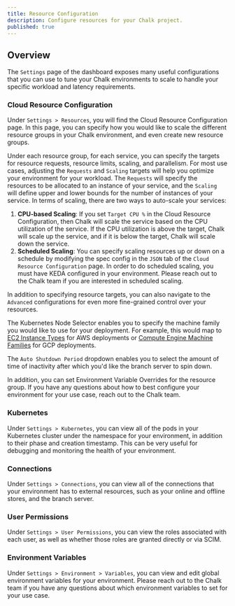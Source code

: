 ```yaml
---
title: Resource Configuration
description: Configure resources for your Chalk project.
published: true
---
```


## Overview

The `Settings` page of the dashboard exposes many useful configurations that you can use to
tune your Chalk environments to scale to handle your specific workload and latency requirements.

### Cloud Resource Configuration

Under `Settings > Resources`, you will find the Cloud Resource Configuration page. In this page, you
can specify how you would like to scale the different resource groups in your Chalk environment, and
even create new resource groups.

Under each resource group, for each service, you can specify the targets for resource requests,
resource limits, scaling, and parallelism. For most use cases, adjusting the `Requests` and `Scaling`
targets will help you optimize your environment for your workload. The `Requests` will specify
the resources to be allocated to an instance of your service, and the `Scaling` will define upper
and lower bounds for the number of instances of your service. In terms of scaling, there are two
ways to auto-scale your services:

1. **CPU-based Scaling**: If you set `Target CPU %` in the Cloud Resource Configuration, then Chalk will
   scale the service based on the CPU utilization of the service. If the CPU utilization is above the
   target, Chalk will scale up the service, and if it is below the target, Chalk will scale down the service.
2. **Scheduled Scaling**: You can specify scaling resources up or down on a schedule by modifying the
    spec config in the `JSON` tab of the `Cloud Resource Configuration` page. In order to do scheduled
    scaling, you must have KEDA configured in your environment. Please reach out to the Chalk team if
    you are interested in scheduled scaling.

In addition to specifying resource targets, you can also navigate to the `Advanced` configurations for
even more fine-grained control over your resources.

The Kubernetes Node Selector enables you to specify the machine family you would like to use for your
deployment. For example, this would map to [EC2 Instance Types](https://docs.aws.amazon.com/AWSEC2/latest/UserGuide/instance-types.html)
for AWS deployments or [Compute Engine Machine Families](https://cloud.google.com/compute/docs/machine-resource)
for GCP deployments.

The `Auto Shutdown Period` dropdown enables you to select the amount of time of inactivity after which you'd like the
branch server to spin down.

In addition, you can set Environment Variable Overrides for the resource group. If you have any questions about how
to best configure your environment for your use case, reach out to the Chalk team.

### Kubernetes

Under `Settings > Kubernetes`, you can view all of the pods in your Kubernetes cluster under the namespace
for your environment, in addition to their phase and creation timestamp. This can be very useful for
debugging and monitoring the health of your environment.

### Connections

Under `Settings > Connections`, you can view all of the connections that your environment has to external
resources, such as your online and offline stores, and the branch server.

### User Permissions

Under `Settings > User Permissions`, you can view the roles associated with each user, as well as whether those
roles are granted directly or via SCIM.

### Environment Variables

Under `Settings > Environment > Variables`, you can view and edit global environment variables for
your environment. Please reach out to the Chalk team if you have any questions about which environment variables
to set for your use case.
